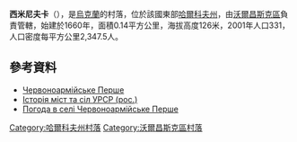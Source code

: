 {{coord|50|12|50|N|36|53|38|E|scale:100000_region:UA|display=title}}

'''西米尼夫卡'''（{{lang-uk|Симинівка}}），是[[烏克蘭|烏克蘭]]的村落，位於該國東部[[哈爾科夫州|哈爾科夫州]]，由[[沃爾昌斯克區|沃爾昌斯克區]]負責管轄，始建於1660年，面積0.14平方公里，海拔高度126米，2001年人口331，人口密度每平方公里2,347.5人。

==參考資料==
* [http://w1.c1.rada.gov.ua/pls/z7502/A005?rdat1=14.09.2011&rf7571=32834 Червоноармійське Перше]{{Dead link|date=2018年6月 |bot=InternetArchiveBot |fix-attempted=no }}
* [https://web.archive.org/web/20111115230941/http://www.igsu.org.ua/Harkovskja.obl/Volczanskij.rajon/CZervonoarmejskoe_Pervoe.html Історія міст та сіл УРСР (рос.)]
* [http://weather.in.ua/ua/har'kovskaja/28166 Погода в селі Червоноармійське Перше] {{Wayback|url=http://weather.in.ua/ua/har'kovskaja/28166 |date=20160323034601 }}

{{DEFAULTSORT:Червоноармійське Перше}}
[[Category:哈爾科夫州村落|Category:哈爾科夫州村落]]
[[Category:沃爾昌斯克區村落|Category:沃爾昌斯克區村落]]


{{Kharkiv-geo-stub}}